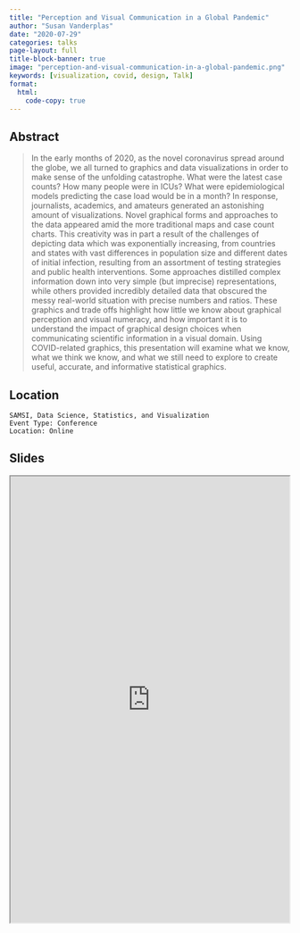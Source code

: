 ```yaml
---
title: "Perception and Visual Communication in a Global Pandemic"
author: "Susan Vanderplas"
date: "2020-07-29"
categories: talks
page-layout: full
title-block-banner: true
image: "perception-and-visual-communication-in-a-global-pandemic.png"
keywords: [visualization, covid, design, Talk]
format:
  html:
    code-copy: true
---
```

 
## Abstract
>  In the early months of 2020, as the novel coronavirus spread around the globe, we all turned to graphics and data visualizations in order to make sense of the unfolding catastrophe. What were the latest case counts? How many people were in ICUs? What were epidemiological models predicting the case load would be in a month? In response, journalists, academics, and amateurs generated an astonishing amount of visualizations. Novel graphical forms and approaches to the data appeared amid the more traditional maps and case count charts. This creativity was in part a result of the challenges of depicting data which was exponentially increasing, from countries and states with vast differences in population size and different dates of initial infection, resulting from an assortment of testing strategies and public health interventions. Some approaches distilled complex information down into very simple (but imprecise) representations, while others provided incredibly detailed data that obscured the messy real-world situation with precise numbers and ratios. These graphics and trade offs highlight how little we know about graphical perception and visual numeracy, and how important it is to understand the impact of graphical design choices when communicating scientific information in a visual domain. Using COVID-related graphics, this presentation will examine what we know, what we think we know, and what we still need to explore to create useful, accurate, and informative statistical graphics.


## Location

    SAMSI, Data Science, Statistics, and Visualization
    Event Type: Conference
    Location: Online
## Slides

<iframe src='https://srvanderplas.github.io/2020-Presentations/07-DSSV/' height='800px' width='500px'></iframe>
